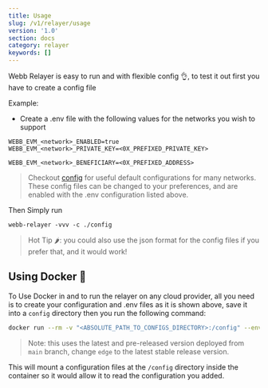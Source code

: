 ```yaml
---
title: Usage
slug: /v1/relayer/usage
version: '1.0'
section: docs
category: relayer
keywords: []
---
```


Webb Relayer is easy to run and with flexible config 👌, to test it out first you have to create a config file

Example:

- Create a .env file with the following values for the networks you wish to support

```
WEBB_EVM_<network>_ENABLED=true
WEBB_EVM_<network>_PRIVATE_KEY=<0X_PREFIXED_PRIVATE_KEY>

WEBB_EVM_<network>_BENEFICIARY=<0X_PREFIXED_ADDRESS>

```

> Checkout [config](./config) for useful default configurations for many networks. These config files can be changed to your preferences, and are enabled with the .env configuration listed above.

Then Simply run

```
webb-relayer -vvv -c ./config
```

> Hot Tip 🌶️: you could also use the json format for the config files if you prefer that, and it would work!

## Using Docker 🐳

To Use Docker in and to run the relayer on any cloud provider, all you need is to create your configuration and .env files
as it is shown above, save it into a `config` directory then you run the following command:

```sh
docker run --rm -v "<ABSOLUTE_PATH_TO_CONFIGS_DIRECTORY>:/config" --env-file .env -p 9955:9955 ghcr.io/webb-tools/relayer:edge
```

> Note: this uses the latest and pre-released version deployed from `main` branch, change `edge` to the latest stable release version.

This will mount a configuration files at the `/config` directory inside the container so it would allow it to read the configuration you added.
